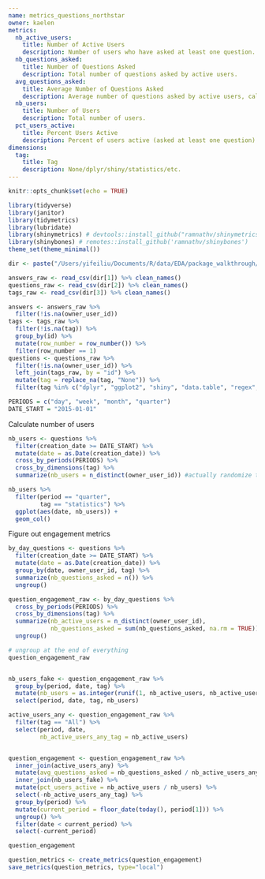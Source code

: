 ```yaml
---
name: metrics_questions_northstar
owner: kaelen
metrics:
  nb_active_users:
    title: Number of Active Users
    description: Number of users who have asked at least one question.
  nb_questions_asked:
    title: Number of Questions Asked
    description: Total number of questions asked by active users.
  avg_questions_asked:
    title: Average Number of Questions Asked
    description: Average number of questions asked by active users, calculated over all possible question tags.
  nb_users:
    title: Number of Users
    description: Total number of users.
  pct_users_active:
    title: Percent Users Active
    description: Percent of users active (asked at least one question) out of all users.
dimensions:
  tag:
    title: Tag
    description: None/dplyr/shiny/statistics/etc.
---
```



```r
knitr::opts_chunk$set(echo = TRUE)
```



```r

library(tidyverse)
library(janitor)
library(tidymetrics)
library(lubridate)
library(shinymetrics) # devtools::install_github("ramnathv/shinymetrics")
library(shinybones) # remotes::install_github('ramnathv/shinybones')
theme_set(theme_minimal())

dir <- paste("/Users/yifeiliu/Documents/R/data/EDA/package_walkthrough/rquestions/", c("Answers.csv", "Questions.csv", "Tags.csv"), sep = "")

answers_raw <- read_csv(dir[1]) %>% clean_names()
questions_raw <- read_csv(dir[2]) %>% clean_names()
tags_raw <- read_csv(dir[3]) %>% clean_names()

answers <- answers_raw %>% 
  filter(!is.na(owner_user_id))
tags <- tags_raw %>% 
  filter(!is.na(tag)) %>% 
  group_by(id) %>% 
  mutate(row_number = row_number()) %>% 
  filter(row_number == 1)
questions <- questions_raw %>% 
  filter(!is.na(owner_user_id)) %>% 
  left_join(tags_raw, by = "id") %>% 
  mutate(tag = replace_na(tag, "None")) %>% 
  filter(tag %in% c("dplyr", "ggplot2", "shiny", "data.table", "regex", "python", "statistics", "package", "None"))


```

```r
PERIODS = c("day", "week", "month", "quarter")
DATE_START = "2015-01-01"
```


Calculate number of users

```r
nb_users <- questions %>% 
  filter(creation_date >= DATE_START) %>%
  mutate(date = as.Date(creation_date)) %>% 
  cross_by_periods(PERIODS) %>% 
  cross_by_dimensions(tag) %>% 
  summarize(nb_users = n_distinct(owner_user_id)) #actually randomize this to be something fake

nb_users %>% 
  filter(period == "quarter",
         tag == "statistics") %>% 
  ggplot(aes(date, nb_users)) +
  geom_col()

```


Figure out engagement metrics

```r

by_day_questions <- questions %>% 
  filter(creation_date >= DATE_START) %>% 
  mutate(date = as.Date(creation_date)) %>% 
  group_by(date, owner_user_id, tag) %>% 
  summarize(nb_questions_asked = n()) %>% 
  ungroup()

question_engagement_raw <- by_day_questions %>% 
  cross_by_periods(PERIODS) %>% 
  cross_by_dimensions(tag) %>% 
  summarize(nb_active_users = n_distinct(owner_user_id),
            nb_questions_asked = sum(nb_questions_asked, na.rm = TRUE)) %>% 
  ungroup()

# ungroup at the end of everything
question_engagement_raw


nb_users_fake <- question_engagement_raw %>% 
  group_by(period, date, tag) %>%  
  mutate(nb_users = as.integer(runif(1, nb_active_users, nb_active_users * 4))) %>% 
  select(period, date, tag, nb_users)

active_users_any <- question_engagement_raw %>% 
  filter(tag == "All") %>% 
  select(period, date, 
         nb_active_users_any_tag = nb_active_users)


question_engagement <- question_engagement_raw %>% 
  inner_join(active_users_any) %>% 
  mutate(avg_questions_asked = nb_questions_asked / nb_active_users_any_tag) %>% 
  inner_join(nb_users_fake) %>% 
  mutate(pct_users_active = nb_active_users / nb_users) %>% 
  select(-nb_active_users_any_tag) %>% 
  group_by(period) %>% 
  mutate(current_period = floor_date(today(), period[1])) %>% 
  ungroup() %>% 
  filter(date < current_period) %>% 
  select(-current_period)

question_engagement
```

```r
question_metrics <- create_metrics(question_engagement)
save_metrics(question_metrics, type="local")


```
























